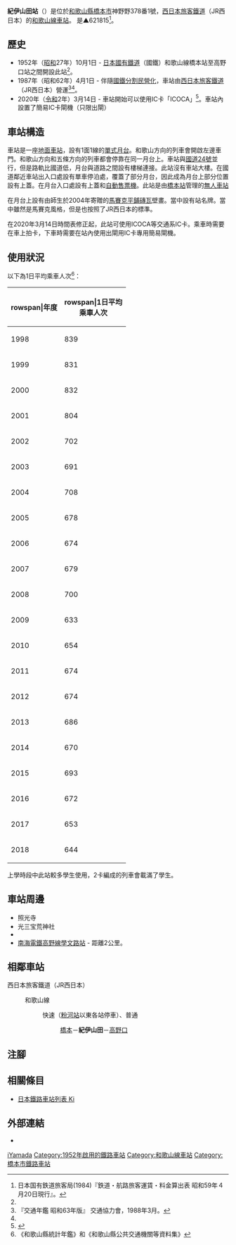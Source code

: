 {{NoteTA|G1=Transport
|T=zh-hans:纪伊山田站;zh-hk:紀伊山田站;zh-tw:紀伊山田車站;
|1=zh-hans:纪伊山田站;zh-hk:紀伊山田站;zh-tw:紀伊山田車站;
}}
{{Infobox station
|公司色 = #0072bc
|站名 = 紀伊山田
|圖片 = KiiYmada-eki.JPG  
|圖片說明 = 車站月台
|日文原名 = 紀伊山田
|平假名 = きいやまだ
|羅馬拼音 = Kii-Yamada
|副站名 = 
|電報略號 = キヤ
|所在地 = {{JPN}}[[和歌山縣|和歌山縣]][[橋本市|橋本市]]神野野378番1號
|座標 = {{coord|34|19|21.54|N|135|38|5.28|E|type:railwaystation_region:JP-24|display=inline,title}}
|車站構造 = [[地面車站|地面車站]]（路塹中）
|月台配置 = 1面1線
|啟用年月日 = 1952年（[[昭和|昭和]]27年）10月1日<ref name="sone42">{{Cite book|author={{Translink|ja|曽根悟|曾根悟}}（監修）|title=週刊 歴史でめぐる鉄道全路線 国鉄・JR|editor=朝日新聞出版分冊百科編集部（編集）|publisher=[[朝日新聞出版|朝日新聞出版]]|series=週刊朝日百科|volume=42号 阪和線・和歌山線・桜井線・湖西線・関西空港線|date=2010-05-16|pages=20-21|language=ja}}</ref>
|廢站年月日 = 
|乘客人數 = 644
|上下車人次 = 
|統計年度 = 2018
|轉車 = 
|全寬備註 = [[無人車站|無人車站]]（設有自動售票機）
|adjacent = {{Adjacent stations|system=西日本旅客鐵道近畿地域路線|line=KT|left=橋本|right=高野口|note-left=2.9km|note-mid=距離[[王寺站_(日本)|王寺]]48.0km|note-right=2.6km}}
}}
'''紀伊山田站'''（{{jpn|j=紀伊山田駅|hg=きいやまだえき|rm=Kii-Yamada eki|f=y}}）是位於[[和歌山縣|和歌山縣]][[橋本市|橋本市]]神野野378番1號，[[西日本旅客鐵道|西日本旅客鐵道]]（JR西日本）的[[和歌山線|和歌山線]][[鐵路車站|車站]]。
{{Translink|ja|事務管理コード|事務管理碼|事務管碼}}是▲621815<ref>日本国有鉄道旅客局(1984)『鉄道・航路旅客運賃・料金算出表 昭和59年４月20日現行』。</ref>。

== 歷史 ==
* 1952年（[[昭和|昭和]]27年）10月1日 - [[日本國有鐵道|日本國有鐵道]]（國鐵）和歌山線橋本站至高野口站之間開設此站<ref name="sone42"/>。
* 1987年（昭和62年）4月1日 - 伴隨[[國鐵分割民營化|國鐵分割民營化]]，車站由[[西日本旅客鐵道|西日本旅客鐵道]]（JR西日本）營運<ref name="trafic-yearbook-1988">『交通年鑑 昭和63年版』 交通協力會，1988年3月。</ref><ref name="sone42"/>。
* 2020年（[[令和|令和]]2年）3月14日 - 車站開始可以使用IC卡「ICOCA」<ref>{{Cite press release|url=https://www.westjr.co.jp/press/article/items/191213_00_wakayama.pdf|archiveurl=https://web.archive.org/web/20210104022914/https://www.westjr.co.jp/press/article/items/191213_00_wakayama.pdf|format=PDF|language=ja|title=2020年春ダイヤ改正について|publisher=西日本旅客鉄道和歌山支社|date=2019-12-13|accessdate=2021-01-08|archivedate=2021-01-04}}</ref>。車站內設置了簡易IC卡閘機（只限出閘）

== 車站構造 ==
車站是一座[[地面車站|地面車站]]，設有1面1線的[[單式月台|單式月台]]。和歌山方向的列車會開啟左邊車門。和歌山方向和五條方向的列車都會停靠在同一月台上。車站與[[國道24號|國道24號]]並行，但是路軌比國道低，月台與道路之間設有樓梯連接。此站沒有車站大樓。在國道鄰近車站出入口處設有單車停泊處，覆蓋了部分月台，因此成為月台上部分位置設有上蓋。在月台入口處設有上蓋和[[自動售票機|自動售票機]]。此站是由[[橋本站_(和歌山縣)|橋本站]]管理的[[無人車站|無人車站]]

在月台上設有由{{Translink|ja|和歌山県立紀北工業高等学校|和歌山縣立紀北工業高等學校|紀北工業高校}}師生於2004年寄贈的[[馬賽克|馬賽克]][[平鋪磚瓦|平鋪磚瓦]]壁畫。當中設有站名牌。當中雖然是馬賽克風格，但是也按照了JR西日本的標準。

在2020年3月14日時間表修正起，此站可使用ICOCA等交通系IC卡。乘車時需要在車上拍卡，下車時需要在站內使用出閘用IC卡專用簡易閘機。

== 使用狀況 ==
以下為1日平均乘車人次<ref>《和歌山縣統計年鑑》和《和歌山縣公共交通機關等資料集》</ref>：
{| class="wikitable" style="text-align:right;"
|-
!rowspan|年度
!rowspan|1日平均<br>乘車人次
|-
|1998
|839
|-
|1999
|831
|-
|2000
|832
|-
|2001
|804
|-
|2002
|702
|-
|2003
|691
|-
|2004
|708
|-
|2005
|678
|-
|2006
|674
|-
|2007
|679
|-
|2008
|700
|-
|2009
|633
|-
|2010
|654
|-
|2011
|674
|-
|2012
|674
|-
|2013
|686
|-
|2014
|670
|-
|2015
|693
|-
|2016
|672
|-
|2017
|653
|-
|2018
|644
|}

上學時段中此站較多學生使用，2卡編成的列車會載滿了學生。

== 車站周邊 ==
* 照光寺
* 光三宝荒神社
* {{Translink|ja|和歌山県立紀北工業高等学校|和歌山縣立紀北工業高等學校}}
* [[南海電氣鐵道|南海電鐵]][[高野線|高野線]][[學文路站|學文路站]] - 距離2公里。

== 相鄰車站 ==
; 西日本旅客鐵道（JR西日本）
: {{JR西路線記号|K|T}} 和歌山線
:: {{color|#f60|■}}快速（[[粉河站|粉河站]]以東各站停車）、{{color|#999|■}}普通
::: [[橋本站_(和歌山縣)|橋本]]－'''紀伊山田'''－[[高野口站|高野口]]
== 注腳 ==
{{Reflist}}
== 相關條目 ==
* [[日本鐵路車站列表_Ki|日本鐵路車站列表 Ki]]
== 外部連結 ==
* {{外部連結/JR西日本車站|0621815|紀伊山田}}{{ja icon}}
{{和歌山線}}
{{DEFAULTSORT:Kii-Yamada}}
[[Category:日本鐵路車站_Ki|iYamada]]
[[Category:1952年啟用的鐵路車站|Category:1952年啟用的鐵路車站]]
[[Category:和歌山線車站|Category:和歌山線車站]]
[[Category:橋本市鐵路車站|Category:橋本市鐵路車站]]